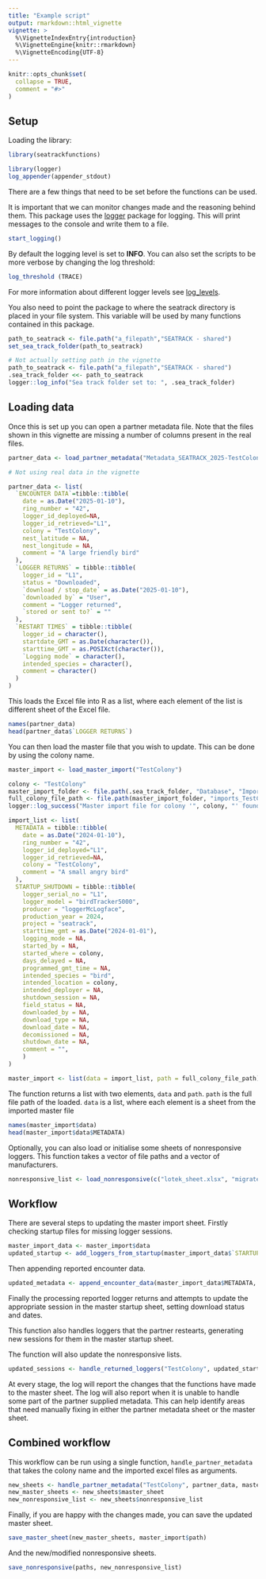 ```yaml
---
title: "Example script"
output: rmarkdown::html_vignette
vignette: >
  %\VignetteIndexEntry{introduction}
  %\VignetteEngine{knitr::rmarkdown}
  %\VignetteEncoding{UTF-8}
---
```


```r
knitr::opts_chunk$set(
  collapse = TRUE,
  comment = "#>"
)
```

## Setup

Loading the library:

```r
library(seatrackfunctions)
```

```r
library(logger)
log_appender(appender_stdout)

```

There are a few things that need to be set before the functions can be used. 

It is important that we can monitor changes made and the reasoning behind them. This package uses the [logger](https://cran.r-project.org/web/packages/logger/index.html) package for logging. This will print messages to the console and write them to a file.

```r
start_logging()

```

By default the logging level is set to **INFO**. You can also set the scripts to be more verbose by changing the log threshold:

```r
log_threshold (TRACE)
```

For more information about different logger levels see [log_levels](https://daroczig.github.io/logger/reference/log_levels.html).

You also need to point the package to where the seatrack directory is placed in your file system. This variable will be used by many functions contained in this package.

```r
path_to_seatrack <- file.path("a_filepath","SEATRACK - shared")
set_sea_track_folder(path_to_seatrack)
```

```r
# Not actually setting path in the vignette
path_to_seatrack <- file.path("a_filepath","SEATRACK - shared")
.sea_track_folder <<- path_to_seatrack
logger::log_info("Sea track folder set to: ", .sea_track_folder)
```

## Loading data

Once this is set up you can open a partner metadata file. Note that the files shown in this vignette are missing a number of columns present in the real files.

```r

partner_data <- load_partner_metadata("Metadata_SEATRACK_2025-TestColony.xlsx")

```

```r
# Not using real data in the vignette

partner_data <- list(
  `ENCOUNTER DATA`=tibble::tibble(
    date = as.Date("2025-01-10"),
    ring_number = "42",
    logger_id_deployed=NA,
    logger_id_retrieved="L1",
    colony = "TestColony",
    nest_latitude = NA,
    nest_longitude = NA,
    comment = "A large friendly bird"
  ),
  `LOGGER RETURNS` = tibble::tibble(
    logger_id = "L1",
    status = "Downloaded",
    `download / stop_date` = as.Date("2025-01-10"),
    `downloaded by` = "User",
    comment = "Logger returned",
    `stored or sent to?` = ""
  ),
  `RESTART TIMES` = tibble::tibble(
    logger_id = character(),
    startdate_GMT = as.Date(character()),
    starttime_GMT = as.POSIXct(character()),
    `Logging mode` = character(),
    intended_species = character(),
    comment = character()
  )
)

```

This loads the Excel file into R as a list, where each element of the list is different sheet of the Excel file. 

```r
names(partner_data)
head(partner_data$`LOGGER RETURNS`)
```

You can then load the master file that you wish to update. This can be done by using the colony name. 

```r
master_import <- load_master_import("TestColony")

```

```r
colony <- "TestColony"
master_import_folder <- file.path(.sea_track_folder, "Database", "Imports_Metadata")
full_colony_file_path <- file.path(master_import_folder, "imports_TestColony_2025.xlsx")
logger::log_success("Master import file for colony '", colony, "' found at: ", full_colony_file_path)

import_list <- list(
  METADATA = tibble::tibble(
    date = as.Date("2024-01-10"),
    ring_number = "42",
    logger_id_deployed="L1",
    logger_id_retrieved=NA,
    colony = "TestColony",
    comment = "A small angry bird"
  ),
  STARTUP_SHUTDOWN = tibble::tibble(
    logger_serial_no = "L1",
    logger_model = "birdTracker5000",
    producer = "loggerMcLogface",
    production_year = 2024,
    project = "seatrack",
    starttime_gmt = as.Date("2024-01-01"),
    logging_mode = NA,
    started_by = NA,
    started_where = colony,
    days_delayed = NA,
    programmed_gmt_time = NA,
    intended_species = "bird",
    intended_location = colony,
    intended_deployer = NA,
    shutdown_session = NA,
    field_status = NA,
    downloaded_by = NA,
    download_type = NA,
    download_date = NA,
    decomissioned = NA,
    shutdown_date = NA,
    comment = "",
    )
)

master_import <- list(data = import_list, path = full_colony_file_path)

```


The function returns a list with two elements, `data` and `path`. `path` is the full file path of the loaded. `data` is a list, where each element is a sheet from the imported master file

```r
names(master_import$data)
head(master_import$data$METADATA)

```

Optionally, you can also load or initialise some sheets of nonresponsive loggers. This function takes a vector of file paths and a vector of manufacturers.

```r

nonresponsive_list <- load_nonresponsive(c("lotek_sheet.xlsx", "migrate_sheet.xlsx"), c("Lotek", "MigrateTech"))

```


## Workflow

There are several steps to updating the master import sheet. Firstly checking startup files for missing logger sessions.
```r
master_import_data <- master_import$data
updated_startup <- add_loggers_from_startup(master_import_data$`STARTUP_SHUTDOWN`)

```

Then appending reported encounter data. 

```r

updated_metadata <- append_encounter_data(master_import_data$METADATA, partner_data$`ENCOUNTER DATA`)

```

Finally the processing reported logger returns and attempts to update the appropriate session in the master startup sheet, setting download status and dates. 

This function also handles loggers that the partner restearts, generating new sessions for them in the master startup sheet. 

The function will also update the nonresponsive lists. 

```r
updated_sessions <- handle_returned_loggers("TestColony", updated_startup, partner_data$`LOGGER RETURNS`, partner_data$`RESTART TIMES`, nonresponsive_list)
```

At every stage, the log will report the changes that the functions have made to the master sheet. The log will also report when it is unable to handle some part of the partner supplied metadata. This can help identify areas that need manually fixing in either the partner metadata sheet or the master sheet.

## Combined workflow

This workflow can be run using a single function, `handle_partner_metadata` that takes the colony name and the imported excel files as arguments. 

```r
new_sheets <- handle_partner_metadata("TestColony", partner_data, master_import_data)
new_master_sheets <- new_sheets$master_sheet
new_nonresponsive_list <- new_sheets$nonresponsive_list
```

Finally, if you are happy with the changes made, you can save the updated master sheet. 

```r
save_master_sheet(new_master_sheets, master_import$path)
```

And the new/modified nonresponsive sheets.

```r

save_nonresponsive(paths, new_nonresponsive_list)
```

